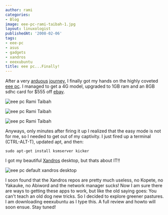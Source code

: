 ```yaml
---
author: rami
categories:
- Blog
image: eee-pc-rami-taibah-1.jpg
layout: linuxologist
publishedAt: '2008-02-06'
tags:
- eee-pc
- asus
- gadgets
- xandros
- eeexubuntu
title: eee pc...Finally!
---
```


After a very [arduous](/2007/12/11/eee-pc-8g-at-newegg) [journey](/2008/01/28/asus-eee-pc-4g-with-desktop-effects), I finally got my hands on the highly coveted [eee pc](http://en.wikipedia.org/wiki/Asus_Eee_PC). I managed to get a 4G model, upgraded to 1GB ram and an 8GB sdhc card for $555 off [ebay](http://ebay.com).


![eee pc Rami Taibah](/assets/images/content/blog/eee-pc-rami-taibah-1.jpg)

![eee pc Rami Taibah](/assets/images/content/blog/eee-pc-rami-taibah-2.jpg)

![eee pc Rami Taibah](/assets/images/content/blog/eee-pc-rami-taibah-3.jpg)


Anyways, only minutes after firing it up I realized that the easy mode is not for me, so I needed to get out of my captivity. I just fired up a terminal (CTRL-ALT-T), updated apt, and then: 

    sudo apt-get install ksmserver kicker

I got my beautiful [Xandros](http://en.wikipedia.org/wiki/Xandros) desktop, but thats about IT!!

![eee pc default xandros desktop](/assets/images/content/blog/eee-pc-default-xandros-desktop.png)


I soon found that the Xandros repos are pretty much useless, no Kopete, no Yakauke, no Abiword and the network manager sucks! Now I am sure there are ways to getting these apps to work, but like the old saying goes: You can't teach an old dog new tricks. So I decided to explore greener pastures. I am downloading eeexubuntu as I type this. A full review and howto will soon ensue. Stay tuned!
